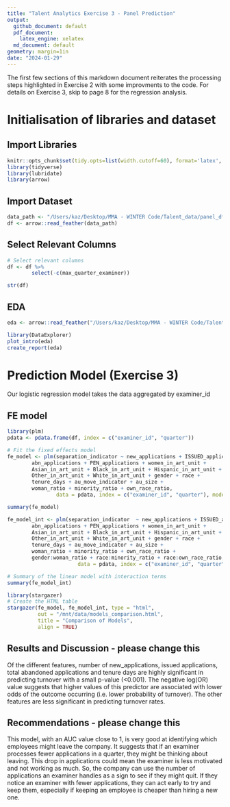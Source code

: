 ```yaml
---
title: "Talent Analytics Exercise 3 - Panel Prediction"
output: 
  github_document: default
  pdf_document:
    latex_engine: xelatex
  md_document: default
geometry: margin=1in
date: "2024-01-29"
---
```


The first few sections of this markdown document reiterates the processing steps highlighted in Exercise 2 with some improvments to the code. For details on Exercise 3, skip to page 8 for the regression analysis.

# Initialisation of libraries and dataset

## Import Libraries
```r
knitr::opts_chunk$set(tidy.opts=list(width.cutoff=60), format='latex', echo=TRUE)
library(tidyverse)
library(lubridate)
library(arrow)
```

## Import Dataset

```r
data_path <- "/Users/kaz/Desktop/MMA - WINTER Code/Talent_data/panel_df.feather" # change this to your path
df <- arrow::read_feather(data_path)
```


## Select Relevant Columns
```r
# Select relevant columns
df <- df %>%
        select(-c(max_quarter_examiner))
```

```r
str(df)
```


## EDA
```r
eda <- arrow::read_feather("/Users/kaz/Desktop/MMA - WINTER Code/Talent_data/final_project.feather")
```

```r


library(DataExplorer)
plot_intro(eda)
create_report(eda)
```







# Prediction Model (Exercise 3)
Our logistic regression model takes the data aggregated by examiner_id


## FE model
```r
library(plm)
pdata <- pdata.frame(df, index = c("examiner_id", "quarter"))

# Fit the fixed effects model
fe_model <- plm(separation_indicator ~ new_applications + ISSUED_applications +
        abn_applications + PEN_applications + women_in_art_unit +
        Asian_in_art_unit + Black_in_art_unit + Hispanic_in_art_unit +
        Other_in_art_unit + White_in_art_unit + gender + race +
        tenure_days + au_move_indicator + au_size +
        woman_ratio + minority_ratio + own_race_ratio,
                data = pdata, index = c("examiner_id", "quarter"), model = "within")

summary(fe_model)
```





```r
fe_model_int <- plm(separation_indicator  ~ new_applications + ISSUED_applications +
        abn_applications + PEN_applications + women_in_art_unit +
        Asian_in_art_unit + Black_in_art_unit + Hispanic_in_art_unit +
        Other_in_art_unit + White_in_art_unit + gender + race +
        tenure_days + au_move_indicator + au_size +
        woman_ratio + minority_ratio + own_race_ratio +
        gender:woman_ratio + race:minority_ratio + race:own_race_ratio,
                       data = pdata, index = c("examiner_id", "quarter"), model = "within")

# Summary of the linear model with interaction terms
summary(fe_model_int)
```



```r
library(stargazer)
# Create the HTML table
stargazer(fe_model, fe_model_int, type = "html",
          out = "/mnt/data/models_comparison.html",
          title = "Comparison of Models",
          align = TRUE)
```












## Results and Discussion - please change this
Of the different features, number of new_applications, issued applications, total abandoned applications and tenure days are highly significant in predicting turnover with a small p-value (<0.001). The negative log(OR) value suggests that higher values of this predictor are associated with lower odds of the outcome occurring (i.e. lower probability of turnover). The other features are less significant in predicting turnover rates.

## Recommendations  - please change this
This model, with an AUC value close to 1, is very good at identifying which employees might leave the company. It suggests that if an examiner processes fewer applications in a quarter, they might be thinking about leaving. This drop in applications could mean the examiner is less motivated and not working as much. So, the company can use the number of applications an examiner handles as a sign to see if they might quit. If they notice an examiner with fewer applications, they can act early to try and keep them, especially if keeping an employee is cheaper than hiring a new one.
